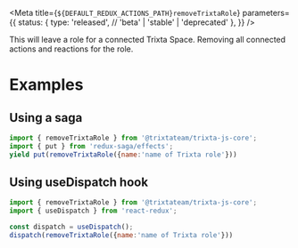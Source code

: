 
<Meta
  title={`${DEFAULT_REDUX_ACTIONS_PATH}removeTrixtaRole`}
  parameters={{
    status: {
      type: 'released', // 'beta' | 'stable' | 'deprecated'
    },
  }}
/>

<Title>removeTrixtaRole</Title>
<Description>
  This will leave a role for a connected Trixta Space. Removing all connected
  actions and reactions for the role.
</Description>

# Examples

## Using a saga

```javascript
import { removeTrixtaRole } from '@trixtateam/trixta-js-core';
import { put } from 'redux-saga/effects';
yield put(removeTrixtaRole({name:'name of Trixta role'}))

```

## Using useDispatch hook

```javascript
import { removeTrixtaRole } from '@trixtateam/trixta-js-core';
import { useDispatch } from 'react-redux';

const dispatch = useDispatch();
dispatch(removeTrixtaRole({name:'name of Trixta role'}))

```

<ArgsTable of={DocsGenerator} />
